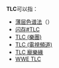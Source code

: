 {{not|TCL}}
'''TLC'''可以指：

* [[薄层色谱法|薄层色谱法]]（{{lang-en|Thin layer chromatography}}）
* [[闪存#TLC|闪存#TLC]]
* [[TLC_(樂團)|TLC (樂團)]]
* [[TLC_(電視頻道)|TLC (電視頻道)]]
* [[TLC_寵樂緣|TLC 寵樂緣]]
* [[WWE_TLC|WWE TLC]]

{{disambig|cat=三字拉丁字母缩写消歧义}}